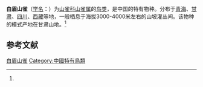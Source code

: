 {{Speciesbox
| name = 白眉山雀
| status = LC
| status_system = IUCN3.1
| status_ref = <ref>{{IUCN|id=22711740 |title=''Parus superciliosus'' |assessor=BirdLife International |assessor-link=BirdLife International |version=2013.2 |year=2012 |accessdate=26 November 2013}}</ref>
| image = Poecile superciliosus 1889.jpg
| genus = Parus
| species = superciliosus
| authority = (Przevalski)<ref name='id3957'>{{cite web| url =http://www.bioinfo.cn/db05/BjdwSpecies.php?action=view&id=3957| title =白眉山雀| work =《中国动物物种编目数据库》| publisher =中国科学院微生物研究所| author =中国科学院动物研究所| accessdate =2009-04-04| deadurl =yes| archiveurl =https://web.archive.org/web/20160305020726/http://www.bioinfo.cn/db05/BjdwSpecies.php?action=view&id=3957| archivedate =2016-03-05}}</ref>
}}

'''白眉山雀'''（[[学名|学名]]：{{lang|la|''Parus superciliosus''}}）为[[山雀科|山雀科]][[山雀属|山雀属]]的[[鸟类|鸟类]]，是中国的特有物种。分布于[[青海|青海]]、[[甘肃|甘肃]]、[[四川|四川]]、[[西藏|西藏]]等地，一般栖息于海拔3000-4000米左右的山坡灌丛间。该物种的模式产地在甘肃山地。<ref name='id3957'/>

== 参考文献 ==
{{reflist}}
{{Taxonbar|from=Q376290}}

[[Category:山雀属|白眉山雀]]
[[Category:中國特有鳥類|Category:中國特有鳥類]]


{{雀形目小作品}}
